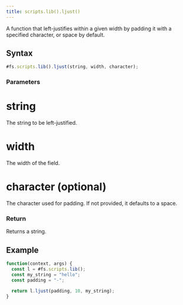 ```yaml
---
title: scripts.lib().ljust()
---
```


A function that left-justifies within a given width by padding it with a specified character, or space by default.

## Syntax

```js
#fs.scripts.lib().ljust(string, width, character);
```

### Parameters

# string

The string to be left-justified.

# width

The width of the field.

# character (optional)

The character used for padding. If not provided, it defaults to a space.

### Return

Returns a string.

## Example

```js
function(context, args) {
  const l = #fs.scripts.lib();
  const my_string = "hello";
  const padding = "-";

  return l.ljust(padding, 10, my_string);
}
```
